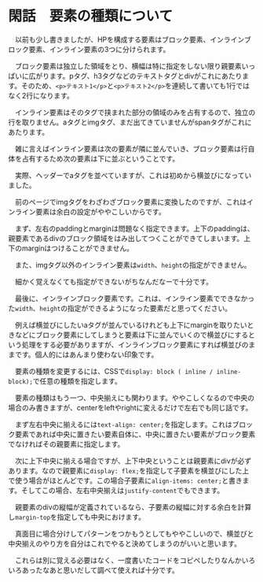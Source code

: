 #   閑話　要素の種類について
　以前も少し書きましたが、HPを構成する要素はブロック要素、インラインブロック要素、インライン要素の3つに分けられます。


　ブロック要素は独立した領域をとり、横幅は特に指定をしない限り親要素いっぱいに広がります。pタグ、h3タグなどのテキストタグとdivがこれにあたります。そのため、`<p>テキスト1</p>`と`<p>テキスト2</p>`を連続して書いても1行ではなく2行になります。


　インライン要素はそのタグで挟まれた部分の領域のみを占有するので、独立の行を取りません。aタグとimgタグ、まだ出てきていませんがspanタグがこれにあたります。

　雑に言えばインライン要素は次の要素が隣に並んでいき、ブロック要素は行自体を占有するため次の要素は下に並ぶということです。

　実際、ヘッダーでaタグを並べていますが、これは初めから横並びになっていました。


　前のページでimgタグをわざわざブロック要素に変換したのですが、これはインライン要素は余白の設定がややこしいからです。

　まず、左右のpaddingとmarginは問題なく指定できます。上下のpaddingは、親要素であるdivのブロック領域をはみ出してつくことができてしまいます。上下のmarginはつけることができません。

　また、imgタグ以外のインライン要素は`width`、`height`の指定ができません。

　細かく覚えなくても指定ができないがちなんだなーで十分です。


　最後に、インラインブロック要素です。これは、インライン要素でできなかった`width`、`height`の指定ができるようになった要素だと思ってください。

　例えば横並びにしたいaタグが並んでいるけれども上下にmarginを取りたいときなどにブロック要素にしてしまうと要素は下に並んでいくので横並びにするという処理をする必要がありますが、インラインブロック要素にすれば横並びのままです。個人的にはあんまり使わない印象です。


　要素の種類を変更するには、CSSで`display: block ( inline / inline-block);`で任意の種類を指定します。


　要素の種類はもう一つ、中央揃えにも関わります。ややこしくなるので中央の場合のみ書きますが、centerをleftやrightに変えるだけで左右でも同じ話です。

　まず左右中央に揃えるには`text-align: center;`を指定します。これはブロック要素であれば中央に置きたい要素自体に、中央に置きたい要素がブロック要素でなければその親要素に指定します。

　次に上下中央に揃える場合ですが、上下中央ということは親要素にdivが必ずあります。なので親要素に`display: flex;`を指定して子要素を横並びにした上で使う場合がほとんどです。この場合子要素に`align-items: center;`と書きます。そしてこの場合、左右中央揃えは`justify-content`でもできます。

　親要素のdivの縦幅が定義されているなら、子要素の縦幅に対する余白を計算し`margin-top`を指定しても中央におけます。


　真面目に場合分けしてパターンをつかもうとしてもややこしいので、横並びと中央揃えのやり方を自分はこれでやると決めてしまうのがいいと思います。

　これらは別に覚える必要はなく、一度書いたコードをコピペしたりなんかいろいろあったなあと思いだして調べて使えれば十分です。
